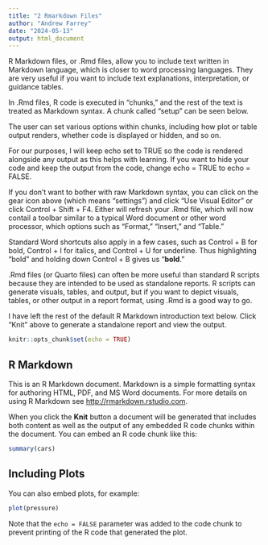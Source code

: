 ```yaml
---
title: "2 Rmarkdown Files"
author: "Andrew Farrey"
date: "2024-05-13"
output: html_document
---
```


R Markdown files, or .Rmd files, allow you to include text written in Markdown language, which is closer to word processing languages. They are very useful if you want to include text explanations, interpretation, or guidance tables.

In .Rmd files, R code is executed in "chunks," and the rest of the text is treated as Markdown syntax. A chunk called "setup" can be seen below.

The user can set various options within chunks, including how plot or table output renders, whether code is displayed or hidden, and so on.

For our purposes, I will keep echo set to TRUE so the code is rendered alongside any output as this helps with learning. If you want to hide your code and keep the output from the code, change echo = TRUE to echo = FALSE.

If you don't want to bother with raw Markdown syntax, you can click on the gear icon above (which means "settings") and click "Use Visual Editor" or click Control + Shift + F4. Either will refresh your .Rmd file, which will now contail a toolbar similar to a typical Word document or other word processor, which options such as "Format," "Insert," and "Table."

Standard Word shortcuts also apply in a few cases, such as Control + B for bold, Control + I for italics, and Control + U for underline. Thus highlighting "bold" and holding down Control + B gives us "**bold**."

.Rmd files (or Quarto files) can often be more useful than standard R scripts because they are intended to be used as standalone reports. R scripts can generate visuals, tables, and output, but if you want to depict visuals, tables, or other output in a report format, using .Rmd is a good way to go.

I have left the rest of the default R Markdown introduction text below. Click "Knit" above to generate a standalone report and view the output.

```r
knitr::opts_chunk$set(echo = TRUE)
```

## R Markdown

This is an R Markdown document. Markdown is a simple formatting syntax for authoring HTML, PDF, and MS Word documents. For more details on using R Markdown see <http://rmarkdown.rstudio.com>.

When you click the **Knit** button a document will be generated that includes both content as well as the output of any embedded R code chunks within the document. You can embed an R code chunk like this:

```r
summary(cars)
```

## Including Plots

You can also embed plots, for example:

```r
plot(pressure)
```

Note that the `echo = FALSE` parameter was added to the code chunk to prevent printing of the R code that generated the plot.
